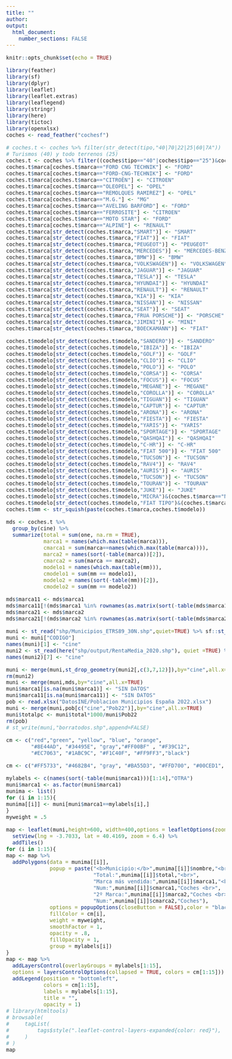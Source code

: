 ```yaml
---
title: ""
author:
output: 
  html_document:
    number_sections: FALSE
---
```


```{=html}
<style type="text/css">
  body{
  font-size: 12pt;
  text-align: justify
}
h1.title {
  color: DarkRed;
}
h1 { /* Header 1 */
  color: DarkBlue;
}
h2 { /* Header 2 */
  color: DarkBlue;
}
h3 { /* Header 3 */
  color: DarkBlue;
}
</style>
```
```r
knitr::opts_chunk$set(echo = TRUE)
```


```r
library(feather)
library(sf)
library(dplyr)
library(leaflet)
library(leaflet.extras)
library(leaflegend)
library(stringr)
library(here)
library(tictoc)
library(openxlsx)
coches <- read_feather("cochesf")
```

```r
# coches.t <- coches %>% filter(str_detect(tipo,"40|70|22|25|60|7A"))
# Turismos (40) y todo terrenos (25)
coches.t <- coches %>% filter((coches$tipo=="40"|coches$tipo=="25")&coches$nuevo=="N")
coches.t$marca[coches.t$marca=="FORD CNG TECHNIK"] <- "FORD"
coches.t$marca[coches.t$marca=="FORD-CNG-TECHNIK"] <- "FORD"
coches.t$marca[coches.t$marca=="CITROËN"] <- "CITROEN"
coches.t$marca[coches.t$marca=="OLEOPEL"] <- "OPEL"
coches.t$marca[coches.t$marca=="REMOLQUES RAMIREZ"] <- "OPEL"
coches.t$marca[coches.t$marca=="M.G."] <- "MG"
coches.t$marca[coches.t$marca=="AVELING BARFORD"] <- "FORD"
coches.t$marca[coches.t$marca=="FERROSITE"] <- "CITROEN"
coches.t$marca[coches.t$marca=="MOTO STAR"] <- "FORD"
coches.t$marca[coches.t$marca=="ALPINE"] <- "RENAULT"
coches.t$marca[str_detect(coches.t$marca,"SMART")] <- "SMART"
coches.t$marca[str_detect(coches.t$marca,"FIAT")] <- "FIAT"
coches.t$marca[str_detect(coches.t$marca,"PEUGEOT")] <- "PEUGEOT"
coches.t$marca[str_detect(coches.t$marca,"MERCEDES")] <- "MERCEDES-BENZ"
coches.t$marca[str_detect(coches.t$marca,"BMW")] <- "BMW"
coches.t$marca[str_detect(coches.t$marca,"VOLKSWAGEN")] <- "VOLKSWAGEN"
coches.t$marca[str_detect(coches.t$marca,"JAGUAR")] <- "JAGUAR"
coches.t$marca[str_detect(coches.t$marca,"TESLA")] <- "TESLA"
coches.t$marca[str_detect(coches.t$marca,"HYUNDAI")] <- "HYUNDAI"
coches.t$marca[str_detect(coches.t$marca,"RENAULT")] <- "RENAULT"
coches.t$marca[str_detect(coches.t$marca,"KIA")] <- "KIA"
coches.t$marca[str_detect(coches.t$marca,"NISSAN")] <- "NISSAN"
coches.t$marca[str_detect(coches.t$marca,"SEAT")] <- "SEAT"
coches.t$marca[str_detect(coches.t$marca,"FRUA PORSCHE")] <- "PORSCHE"
coches.t$marca[str_detect(coches.t$marca,"JIMINI")] <- "MINI"
coches.t$marca[str_detect(coches.t$marca,"BOECKAMANN")] <- "FIAT"
```


```r
coches.t$modelo[str_detect(coches.t$modelo,"SANDERO")] <- "SANDERO"
coches.t$modelo[str_detect(coches.t$modelo,"IBIZA")] <- "IBIZA"
coches.t$modelo[str_detect(coches.t$modelo,"GOLF")] <- "GOLF"
coches.t$modelo[str_detect(coches.t$modelo,"CLIO")] <- "CLIO"
coches.t$modelo[str_detect(coches.t$modelo,"POLO")] <- "POLO"
coches.t$modelo[str_detect(coches.t$modelo,"CORSA")] <- "CORSA"
coches.t$modelo[str_detect(coches.t$modelo,"FOCUS")] <- "FOCUS"
coches.t$modelo[str_detect(coches.t$modelo,"MEGANE")] <- "MEGANE"
coches.t$modelo[str_detect(coches.t$modelo,"COROLLA")] <- "COROLLA"
coches.t$modelo[str_detect(coches.t$modelo,"TIGUAN")] <- "TIGUAN"
coches.t$modelo[str_detect(coches.t$modelo,"CAPTUR")] <- "CAPTUR"
coches.t$modelo[str_detect(coches.t$modelo,"ARONA")] <- "ARONA"
coches.t$modelo[str_detect(coches.t$modelo,"FIESTA")] <- "FIESTA"
coches.t$modelo[str_detect(coches.t$modelo,"YARIS")] <- "YARIS"
coches.t$modelo[str_detect(coches.t$modelo,"SPORTAGE")] <- "SPORTAGE"
coches.t$modelo[str_detect(coches.t$modelo,"QASHQAI")] <- "QASHQAI"
coches.t$modelo[str_detect(coches.t$modelo,"C-HR")] <- "C-HR"
coches.t$modelo[str_detect(coches.t$modelo,"FIAT 500")] <- "FIAT 500"
coches.t$modelo[str_detect(coches.t$modelo,"TUCSON")] <- "TUCSON"
coches.t$modelo[str_detect(coches.t$modelo,"RAV4")] <- "RAV4"
coches.t$modelo[str_detect(coches.t$modelo,"AURIS")] <- "AURIS"
coches.t$modelo[str_detect(coches.t$modelo,"TUCSON")] <- "TUCSON"
coches.t$modelo[str_detect(coches.t$modelo,"TOURAN")] <- "TOURAN"
coches.t$modelo[str_detect(coches.t$modelo,"JUKE")] <- "JUKE"
coches.t$modelo[str_detect(coches.t$modelo,"MICRA")&(coches.t$marca=="NISSAN")] <- "MICRA"
coches.t$modelo[str_detect(coches.t$modelo,"FIAT TIPO")&(coches.t$marca=="FIAT")] <- "TIPO"
coches.t$mm <- str_squish(paste(coches.t$marca,coches.t$modelo))
```


```r
mds <- coches.t %>%
  group_by(cine) %>%
  summarize(total = sum(one, na.rm = TRUE),
            marca1 = names(which.max(table(marca))),
            cmarca1 = sum(marca==names(which.max(table(marca)))),
            marca2 = names(sort(-table(marca))[2]),
            cmarca2 = sum(marca == marca2),
            modelo1 = names(which.max(table(mm))),
            cmodelo1 = sum(mm == modelo1),
            modelo2 = names(sort(-table(mm))[2]),
            cmodelo2 = sum(mm == modelo2))

mds$marca11 <- mds$marca1
mds$marca11[!(mds$marca1 %in% rownames(as.matrix(sort(-table(mds$marca1))[1:14])))] <- "OTRA"
mds$marca21 <- mds$marca2
mds$marca21[!(mds$marca2 %in% rownames(as.matrix(sort(-table(mds$marca2))[1:14])))] <- "OTRA"

muni <- st_read("shp/Municipios_ETRS89_30N.shp",quiet=TRUE) %>% sf::st_transform('+proj=longlat +datum=WGS84')
muni <- muni["CODIGO"]
names(muni)[1] <- "cine"
muni2 <- st_read(here("shp/output/RentaMedia_2020.shp"), quiet =TRUE) %>% sf::st_transform('+proj=longlat +datum=WGS84')
names(muni2)[7] <- "cine"

muni <- merge(muni,st_drop_geometry(muni2[,c(3,7,12)]),by="cine",all.x=TRUE)
rm(muni2)
muni <- merge(muni,mds,by="cine",all.x=TRUE)
muni$marca1[is.na(muni$marca1)] <- "SIN DATOS"
muni$marca11[is.na(muni$marca11)] <- "SIN DATOS"
pob <- read.xlsx("DatosINE/Poblacion Municipios España 2022.xlsx")
muni <- merge(muni,pob[c("cine","Pob22")],by="cine",all.x=TRUE)
muni$totalpc <- muni$total*1000/muni$Pob22
rm(pob)
# st_write(muni,"borratodos.shp",append=FALSE)
```

```r
cm <- c("red","green", "yellow", "blue", "orange", 
        "#8E44AD", "#34495E", "gray","#FF00BF" , "#F39C12", 
        "#EC7063", "#1ABC9C", "#F1C40F", "#FF9FF3","black")

cm <- c("#FF5733", "#4682B4", "gray", "#BA55D3", "#FFD700", "#00CED1", "#FF69B4", "#7FFF00", "#9370DB", "yellow", "#40E0D0", "#800080", "#FFA07A", "#008080", "black")

mylabels <- c(names(sort(-table(muni$marca1)))[1:14],"OTRA")
muni$marca1 <- as.factor(muni$marca1)
munima <- list()
for (i in 1:15){
munima[[i]] <- muni[muni$marca1==mylabels[i],]
}
myweight = .5

map <- leaflet(muni,height=600, width=400,options = leafletOptions(zoomSnap = 0.1, zoomDelta = 0.25)) %>%
  setView(lng = -3.7033, lat = 40.4169, zoom = 6.4) %>%
  addTiles() 
for (i in 1:15){
map <- map %>%
  addPolygons(data = munima[[i]], 
              popup = paste("<b>Municipio:</b>",munima[[i]]$nombre,"<br>",
                            "Total:",munima[[i]]$total,"<br>",
                            "Marca más vendida:",munima[[i]]$marca1,"<br>",
                            "Num:",munima[[i]]$cmarca1,"Coches <br>",
                            "2º Marca:",munima[[i]]$marca2,"Coches <br>",
                            "Num:",munima[[i]]$cmarca2,"Coches"),
              options = popupOptions(closeButton = FALSE),color = "black",
              fillColor = cm[i],
              weight = myweight,
              smoothFactor = 1,
              opacity = .8,
              fillOpacity = 1,
              group = mylabels[i]) 
}
map <- map %>% 
  addLayersControl(overlayGroups = mylabels[1:15],
  options = layersControlOptions(collapsed = TRUE, colors = cm[1:15])) %>%
  addLegend(position = "bottomleft", 
            colors = cm[1:15],
            labels = mylabels[1:15],
            title = "",
            opacity = 1)
# library(htmltools)
# browsable(
#     tagList(
#         tags$style(".leaflet-control-layers-expanded{color: red}"),        
#     )
# )
map
```



